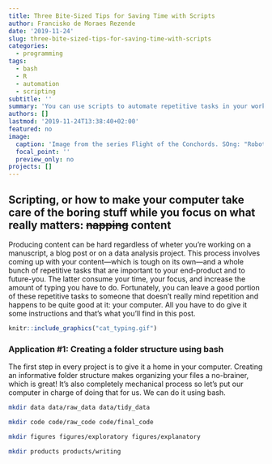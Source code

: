 ```yaml
---
title: Three Bite-Sized Tips for Saving Time with Scripts
author: Francisko de Moraes Rezende
date: '2019-11-24'
slug: three-bite-sized-tips-for-saving-time-with-scripts
categories:
  - programming
tags:
  - bash
  - R
  - automation
  - scripting
subtitle: ''
summary: 'You can use scripts to automate repetitive tasks in your workflow, saving time, your keyboard, and some of your sanity.'
authors: []
lastmod: '2019-11-24T13:38:40+02:00'
featured: no
image:
  caption: 'Image from the series Flight of the Conchords. SOng: "Robots" (also known as "Humans Are Dead").'
  focal_point: ''
  preview_only: no
projects: []
---
```



<!-- ![Image from the song "Robots" (also known as Humans Are Dead). Series: Flight of the Conchords](featured.jpg) -->

## Scripting, or how to make your computer take care of the boring stuff while you focus on what really matters: ~~napping~~ content

Producing content can be hard regardless of wheter you're working on a manuscript, a blog post or on a data analysis project.
This process involves coming up with your content---which is tough on its own---and a whole bunch of repetitive tasks that are important to your end-product and to future-you.
The latter consume your time, your focus, and increase the amount of typing you have to do.
Fortunately, you can leave a good portion of these repetitive tasks to someone that doesn't really mind repetition and happens to be quite good at it: your computer.
All you have to do give it some instructions and that's what you'll find in this post.

```r
knitr::include_graphics("cat_typing.gif")
```


### Application #1: Creating a folder structure using bash


The first step in every project is to give it a home in your computer. Creating an informative folder structure makes organizing your files a no-brainer, which is great! It's also completely mechanical process so let's put our computer in charge of doing that for us. We can do it using bash.

```bash
mkdir data data/raw_data data/tidy_data

mkdir code code/raw_code code/final_code

mkdir figures figures/exploratory figures/explanatory

mkdir products products/writing
```



